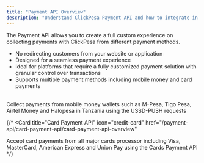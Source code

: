 ```yaml
---
title: "Payment API Overview"
description: "Understand ClickPesa Payment API and how to integrate in your application"
---
```


The Payment API allows you to create a full custom experience on collecting payments with ClickPesa from different payment methods.

- No redirecting customers from your website or application
- Designed for a seamless payment experience
- Ideal for platforms that require a fully customized payment solution with granular control over transactions
- Supports multiple payment methods including mobile money and card payments

<br/>
<CardGroup cols={1}>
<Card
   title="Mobile Money Payment API"
   icon="mobile"
   href="/payment-api/mobile-money-payment-api/mobile-money-payment-api-overview"
   horizontal="true"
>
Collect payments from mobile money wallets such as M-Pesa, Tigo Pesa, Airtel Money and Halopesa in Tanzania using the USSD-PUSH requests
</Card>

{/* <Card
   title="Card Payment API"
   icon="credit-card"
   href="/payment-api/card-payment-api/card-payment-api-overview"
   >
Accept card payments from all major cards processor including Visa, MasterCard, American Express and Union Pay using the Cards Payment API
</Card> */}
</CardGroup>
